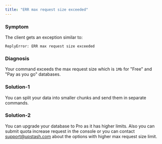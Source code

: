 ```yaml
---
title: "ERR max request size exceeded"
---
```

### Symptom
The client gets an exception similar to:
```
ReplyError: ERR max request size exceeded
```
### Diagnosis
Your command exceeds the max request size which is `1Mb` for "Free" and "Pay as
you go" databases.
### Solution-1
You can split your data into smaller chunks and send them in separate commands.
### Solution-2
You can upgrade your database to Pro as it has higher limits. Also
you can submit quota increase request in the console or you can contact
support@upstash.com about the options with higher max request size limit.